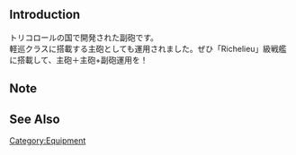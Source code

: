 {{EquipmentInfo|247}}

==Introduction==
トリコロールの国で開発された副砲です。<br>
軽巡クラスに搭載する主砲としても運用されました。ぜひ「Richelieu」級戦艦に搭載して、主砲＋主砲+副砲運用を！


==Note==


==See Also==
{{Equipmentlist}}
[[Category:Equipment]]